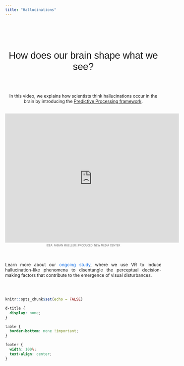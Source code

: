 ```yaml
---
title: "Hallucinations"
---
```




<div style="text-align: center; padding-top: 2em; font-size: 2.2em; font-family: 'sans-serif', sans-serif;">

How does our brain shape what we see?
<br><br>
</div>

<div style="text-align: center;font-size: 1em;">
In this video, we explains how scientists think hallucinations occur in the brain by introducing the <a href="https://pubmed.ncbi.nlm.nih.gov/38424472/">Predictive Processing framework</a>. 
<br>
<br>


</div>

<iframe width="560" height="415" src="https://www.youtube.com/embed/8ctpcP6ExXs?si=1re21ViJQMmnm2nQ" title="YouTube video player" frameborder="0" allow="accelerometer; autoplay; clipboard-write; encrypted-media; gyroscope; picture-in-picture; web-share" referrerpolicy="strict-origin-when-cross-origin" allowfullscreen></iframe>

<div style="text-align: center; font-size: 0.6em; color: #666; margin-top: 0.5em; margin-bottom: 1em;"> IDEA: FABIAN MUELLER | PRODUCED: NEW MEDIA CENTER </div>


<!-- <div style="text-align: justify;font-size: 1em;"> -->
<!-- <br> -->

<!-- According to the Predictive Coding hypothesis of psychosis, hallucinations are thought to arise from aberrant perceptual inference due to imprecise integration of internal predictions and incoming sensory data. However, it remains inconclusive whether perceptual disturbances in psychosis originate from abnormal perceptual sensitivity, heightened sensory expectations, or both. -->

<!-- <br> -->
<!-- </div> -->

<!-- ```{r, echo=FALSE} -->
<!-- knitr::include_graphics("images/pp.png") -->

<!-- ``` -->

<!-- <div style="text-align: center;font-size: .7em; line-height: 1.7; "> -->
<!-- Adapted from: Sterzer, P., et al., (2018). Biological psychiatry. -->
<!-- </div> -->

<!-- <br> -->
<!-- <br> -->

<div style="text-align: justify; font-size: 1em;">
<br>
  <br>
Learn more about our <a href="https://fabianmuellermcn.github.io/FabianDMueller/psychosis.html" target="_blank" style="text-decoration: none; color: #1a73e8;">ongoing study</a>, where we use VR to induce hallucination-like phenomena to disentangle the perceptual decision-making factors that contribute to the emergence of visual disturbances.

  <br>
  <br>

</div>










```r
knitr::opts_chunk$set(echo = FALSE)
```



```css
d-title {
  display: none;
}

table {
  border-bottom: none !important;
}

footer {
  width: 100%;
  text-align: center;
}

```
